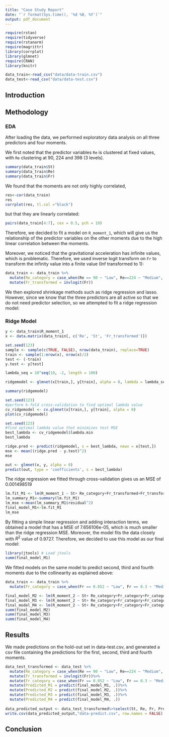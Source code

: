 ```yaml
---
title: "Case Study Report"
date: "`r format(Sys.time(), '%d %B, %Y')`"
output: pdf_document
---
```


```r
require(rstan)
require(tidyverse)
require(rstanarm)
require(magrittr)
library(corrplot)
library(glmnet)
require(CRAN)
library(knitr)
```

```r
data_train<-read_csv("data/data-train.csv")
data_test<-read_csv("data/data-test.csv")
```

## Introduction


## Methodology

### EDA 

After loading the data, we performed exploratory data analysis on all three predictors and four moments.

We first noted that the predictor variables `Re` is clustered at fixed values, with `Re` clustering at 90, 224 and 398 (3 levels).

```r
summary(data_train$St)
summary(data_train$Re)
summary(data_train$Fr)
```

We found that the moments are not only highly correlated,

```r
res<-cor(data_train)
res
corrplot(res, tl.col ="black")
```

but that they are linearly correlated:

```r
pairs(data_train[4:7], cex = 0.5, pch = 19)
```
Therefore, we decided to fit a model on `R_moment_1`, which will give us the relationship of the predictor variables on the other moments due to the high linear correlation between the moments.

Moreover, we noticed that the gravitational acceleration has infinite values, which is problematic. Therefore, we used inverse logit transform on `Fr` to transform the infinity value into a finite value (Inf transformed to 1):

```r
data_train <- data_train %>%
  mutate(Re_category = case_when(Re == 90 ~ "Low", Re==224 ~ "Medium", Re == 398 ~ "High"))%>%
  mutate(Fr_transformed = invlogit(Fr))
```

We then explored shrinkage methods such as ridge regression and lasso. However, since we know that the three predictors are all active so that we do not need predictor selection, so we attempted to fit a ridge regression model: 


### Ridge Model

```r
y <- data_train$R_moment_1
x <- data.matrix(data_train[, c('Re', 'St', 'Fr_transformed')])
```

```r
set.seed(123)
sample <- sample(c(TRUE, FALSE), nrow(data_train), replace=TRUE)
train <- sample(1:nrow(x), nrow(x)/2)
test <- (-train)
y.test <- y[test]
```

```r

lambda_seq = 10^seq(10, -2, length = 100)

ridgemodel <- glmnet(x[train,], y[train], alpha = 0, lambda = lambda_seq)

summary(ridgemodel)
```

```r
set.seed(123)
#perform k-fold cross-validation to find optimal lambda value
cv_ridgemodel <- cv.glmnet(x[train,], y[train], alpha = 0)
plot(cv_ridgemodel)
```

```r
set.seed(123)
#find optimal lambda value that minimizes test MSE
best_lambda <- cv_ridgemodel$lambda.min
best_lambda
```

```r
ridge.pred <- predict(ridgemodel, s = best_lambda, newx = x[test,])
mse <- mean((ridge.pred - y.test)^2)
mse
```

```r
out <- glmnet(x, y, alpha = 0)
predict(out, type = 'coefficients', s = best_lambda)
```

The ridge regression we fitted through cross-validation gives us an MSE of 0.001498519

```r
lm.fit_M1 <- lm(R_moment_1 ~ St+ Re_category+Fr_transformed+Fr_transformed*Re_category+St*Re_category, data = data_train)
lm_summary_M1<-summary(lm.fit_M1)
lm_mse <-mean(lm_summary_M1$residual^2)
final_model_M1<-lm.fit_M1
lm_mse
```

By fitting a simple linear regression and adding interaction terms, we obtained a model that has a MSE of 7.656106e-05, which is much smaller than the ridge regression MSE. Moreover, the model fits the data closely with $R^2$ value of 0.9727. Therefore, we decided to use this model as our final model:

```r
library(jtools) # Load jtools
summ(final_model_M1)
```

We fitted models on the same model to predict second, third and fourth moments due to the collinearity as explained above:

```r
data_train <- data_train %>%
  mutate(Fr_category = case_when(Fr == 0.052 ~ "Low", Fr == 0.3 ~ "Medium", Fr == Inf ~ "High"))

final_model_M2 <- lm(R_moment_2 ~ St+ Re_category+Fr_category+Fr_category*Re_category+St*Re_category, data = data_train)
final_model_M3 <- lm(R_moment_2 ~ St+ Re_category+Fr_category+Fr_category*Re_category+St*Re_category, data = data_train)
final_model_M4 <- lm(R_moment_2 ~ St+ Re_category+Fr_category+Fr_category*Re_category+St*Re_category, data = data_train)
summ(final_model_M2)
summ(final_model_M3)
summ(final_model_M4)
```

## Results
We made predictions on the hold-out set in data-test.csv, and generated a csv file containing the predictions for the first, second, third and fourth moments.

```r
data_test_transformed <- data_test %>%
  mutate(Re_category = case_when(Re == 90 ~ "Low", Re==224 ~ "Medium", Re == 398 ~ "High"))%>%
  mutate(Fr_transformed = invlogit(Fr))%>%
  mutate(Fr_category = case_when(Fr == 0.052 ~ "Low", Fr == 0.3 ~ "Medium", Fr == Inf ~ "High"))%>%
  mutate(Predicted_M1 = predict(final_model_M1, .))%>%
  mutate(Predicted_M2 = predict(final_model_M2, .))%>%
  mutate(Predicted_M3 = predict(final_model_M3, .))%>%
  mutate(Predicted_M4 = predict(final_model_M4, .))
                         
data_predicted_output <- data_test_transformed%>%select(St, Re, Fr, Predicted_M1, Predicted_M2, Predicted_M3, Predicted_M4)
write.csv(data_predicted_output,"data-predict.csv", row.names = FALSE)
```

## Conclusion


